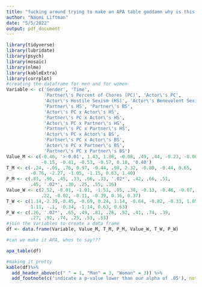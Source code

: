 ```yaml
---
title: "fucking around trying to make an APA table goddamn why is this so hard"
author: "Naomi Liftman"
date: "5/5/2022"
output: pdf_document
---
```

```r
library(tidyverse)
library(lubridate)
library(psych)
library(mosaic)
library(nlme)
library(kableExtra)
library(corrplot)
#creating the dataframe for men and for women
Variable <- c('Gender', 'Time', 
              'Partner\'s Percent of Chores (PC)', 'Actor\'s PC', 
              'Actor\'s Hostile Sexism (HS)', 'Actor\'s Benevolent Sexism (BS)', 
              'Partner\'s HS', 'Partner\'s BS',
              'Actor\'s PC x Actor\'s HS', 
              'Partner\'s PC x Actor\'s HS',
              'Actor\'s PC x Partner\'s HS',
              'Partner\'s PC x Partner\'s HS',
              'Actor\'s PC x Actor\'s BS',
              'Partner\'s PC x Actor\'s BS',
              'Actor\'s PC x Partner\'s BS',
              'Partner\'s PC x Partner\'s BS')
Value_M <- c(-0.46, '>-0.01', 1.43, 1.86, -0.08, .49, .44, -0.23, -0.08, 0.11,
             -0.15, -0.41, -0.53, -0.57, 0.18, '0.40')
T_M <- c(-.24, -.05, .76, 0.97, -0.44, .98, 2.32, -0.80, -0.44, 0.65,
         -0.76, -2.27, -1.05, -1.15, 0.63, 1.40)
P_M <- c(.81, .96, .45, .33, .66, .33, '.02*', .42, .66, .51,
         .45, '.02*', .30, .25, .55, .16)
Value_W <- c(2.52, -0.01, -1.01, -1.51, .05, .38, -0.13, -0.48, -0.07, 0.24,
             .22, -0.02, -0.11, -0.39, 0.36, 0.37)
T_W <- c(1.14,-2.39,-0.45, -0.69, 0.24, 1.14, -0.64, -0.82, -0.33, 1.05,
         1.11, -.1, -0.34, -1.14, 0.63, 0.63)
P_W <- c(.26, '.02*', .65, .49, .81, .26, .52, .41, .74, .39,
         .27, .92, .74, .25, .53, .53)
#join the variables to create a data frame
df <- data.frame(Variable, Value_M, T_M, P_M, Value_W, T_W, P_W)

#can we make it APA, whos to say???

apa_table(df)

#making it pretty
kable(df)%>% 
  add_header_above(c(" " = 1, "Man" = 3, "Woman" = 3)) %>% 
  add_footnote(c('indicate a p-value lower than our alpha of .05'), notation = "symbol")
```


